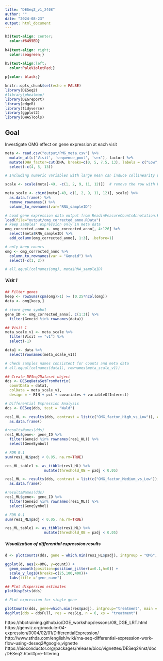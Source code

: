 ```yaml
---
title: "DESeq2_v1_2408"
author: ""
date: "2024-08-23"
output: html_document
---
```


```css
h3{text-align: center; 
  color:#6495ED}
   
h4{text-align: right;
  color:seagreen;}

h5{text-align:left;
  color:PaleVioletRed;}
  
p{color: black;}
```

```r
knitr::opts_chunk$set(echo = FALSE)
library(DESeq2)
#library(pheatmap)
library(DEGreport)
library(edgeR)
library(tidyverse)
library(ggplot2)
library(GWASTools)
```

## Goal
Investigate OMG effect on gene expression at each visit

```r
meta <- read.csv("output/PMG_meta.csv") %>% 
  mutate_at(c('Visit', 'sequence_pool', 'sex'), factor) %>% 
  mutate(DHA_factor=cut(DHA, breaks=c(0, 5, 7.5, 13), labels = c("Low", "Medium", "High")), .after=DHA) %>%
  select(-c(4, 5, 13))

# Including numeric variables with large mean can induce collinearity with the intercept.Users should center and scale numeric variables in the design to improve GLM convergence.

scale <- scale(meta[-49, -c(1, 2, 9, 11, 12)])  # remove the row with NA OMG

meta_scale <- cbind(meta[-49, c(1, 2, 9, 11, 12)], scale) %>%
  as.data.frame() %>%
  remove_rownames() %>% 
  column_to_rownames(var="RNA_sampleID")

# Load gene expression data output from ReadinFeacureCountsAnnotation.R
load(file="output/omg_corrected_anno.RData")
# keep samples' expression only in meta data
omg_corrected_anno <- omg_corrected_anno[, 4:126] %>% 
  select(meta$RNA_sampleID) %>% 
  add_column(omg_corrected_anno[, 1:3], .before=1)

# only keep counts
omg <- omg_corrected_anno %>% 
  column_to_rownames(var = "Geneid") %>% 
  select(-c(1, 2))

# all.equal(colnames(omg), meta$RNA_sampleID)
```

##### Visit 1 
```r
## Filter genes
keep <- rowSums(cpm(omg)>1) >= (0.25*ncol(omg))
data <- omg[keep,]   

# store gene symbol  
gene_ID <- omg_corrected_anno[, c(1:3)] %>% 
  filter(Geneid %in% rownames(data))

## Visit 1
meta_scale_v1 <- meta_scale %>% 
  filter(Visit == "v1") %>% 
  select(-1)

data1 <- data %>% 
  select(rownames(meta_scale_v1))

# check samples names consistent for counts and meta data
# all.equal(colnames(data1), rownames(meta_scale_v1))
```


```r
## Create DESeq2Dataset object
dds <- DESeqDataSetFromMatrix(
  countData = data1, 
  colData = meta_scale_v1, 
  design = ~ RIN + pct + covariates + variableOfInterest)

# Differential Expression Analysis
dds <- DESeq(dds, test = "Wald")

res1_HL <- results(dds, contrast = list(c("OMG_factor_High_vs_Low")), alpha = 0.05) %>% 
  as.data.frame()

#resultsNames(dds)
res1_HL$gene<- gene_ID %>% 
  filter(Geneid %in% rownames(res1_HL)) %>% 
  select(GeneSymbol)

# FDR 0.1
sum(res1_HL$padj < 0.05, na.rm=TRUE)

res_HL_table1 <- as_tibble(res1_HL) %>% 
                  mutate(threshold_OE = padj < 0.05)
```


```r
res1_ML <- results(dds, contrast = list(c("OMG_factor_Medium_vs_Low")), alpha = 0.05) %>% 
  as.data.frame()

#resultsNames(dds)
res1_ML$gene<- gene_ID %>% 
  filter(Geneid %in% rownames(res1_ML)) %>% 
  select(GeneSymbol)

# FDR 0.1
sum(res1_ML$padj < 0.05, na.rm=TRUE)

res_ML_table1 <- as_tibble(res1_ML) %>% 
                  mutate(threshold_OE = padj < 0.05)
```

##### Visualization of differential expression results

```r
d <- plotCounts(dds, gene = which.min(res1_HL$padj), intgroup = "OMG", returnData=TRUE)

ggplot(d, aes(x=OMG, y=count)) + 
  geom_smooth(position=position_jitter(w=0.1,h=0)) + 
  scale_y_log10(breaks=c(25,100,400))+
  labs(title ="gene_name")
```

```r
## Plot dispersion estimates
plotDispEsts(dds)
```


```r
# Plot expression for single gene

plotCounts(dds, gene=which.min(res$padj), intgroup="treatment", main = 'gene_name')
degPlot(dds = ddsFull, res = resSig, n = 6, xs = "treatment")
```

https://hbctraining.github.io/DGE_workshop/lessons/08_DGE_LRT.html
https://genviz.org/module-04-expression/0004/02/01/DifferentialExpression/
http://www.sthda.com/english/wiki/rna-seq-differential-expression-work-flow-using-deseq2#google_vignette
https://bioconductor.org/packages/release/bioc/vignettes/DESeq2/inst/doc/DESeq2.html#pre-filtering
